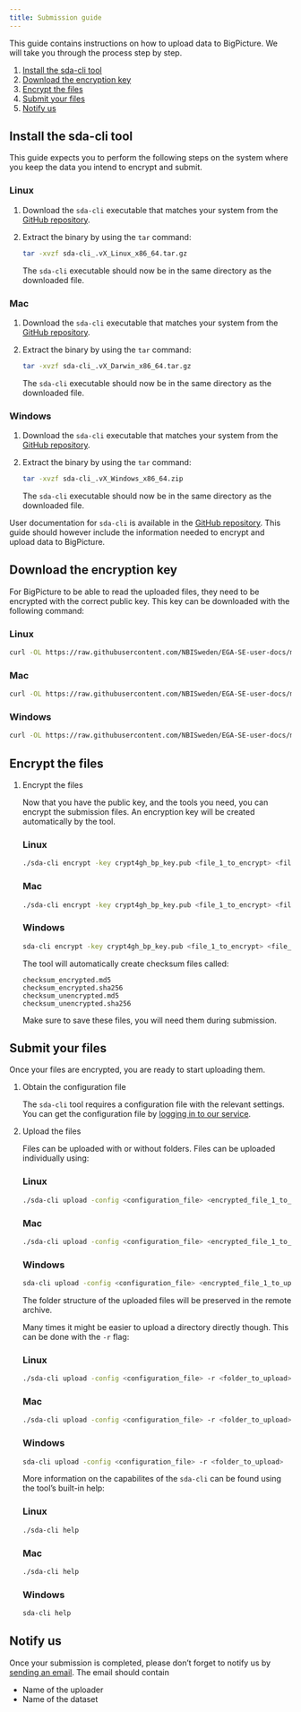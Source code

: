 ```yaml
---
title: Submission guide 
---
```


This guide contains instructions on how to upload data to BigPicture.
We will take you through the process step by step. 

1.  [Install the sda-cli tool](#install-the-sda-cli-tool)
2.  [Download the encryption key](#download-the-encryption-key)
3.  [Encrypt the files](#encrypt-the-files)
4.  [Submit your files](#submit-your-files)
5.  [Notify us](#notify-us)

## Install the sda-cli tool {#install-the-sda-cli-tool}

::: callout-note
This guide expects you to perform the following steps on the system
where you keep the data you intend to encrypt and submit.
:::

::: {.panel-tabset group="language"}
### Linux

1.  Download the `sda-cli` executable that matches your system from the
    [GitHub repository](https://github.com/NBISweden/sda-cli/releases/latest).


2.  Extract the binary by using the `tar` command:

    ``` bash
    tar -xvzf sda-cli_.vX_Linux_x86_64.tar.gz
    ```

    The `sda-cli` executable should now be in the same directory as the
    downloaded file.

### Mac

1.  Download the `sda-cli` executable that matches your system from the
    [GitHub repository](https://github.com/NBISweden/sda-cli/releases/latest).


2.  Extract the binary by using the `tar` command:

    ``` bash
    tar -xvzf sda-cli_.vX_Darwin_x86_64.tar.gz
    ```

    The `sda-cli` executable should now be in the same directory as the
    downloaded file.

### Windows

1.  Download the `sda-cli` executable that matches your system from the
    [GitHub repository](https://github.com/NBISweden/sda-cli/releases/latest).


2.  Extract the binary by using the `tar` command:

    ``` bash
    tar -xvzf sda-cli_.vX_Windows_x86_64.zip
    ```

    The `sda-cli` executable should now be in the same directory as the
    downloaded file.
:::

::: callout-note
User documentation for `sda-cli` is available in the [GitHub
repository](https://github.com/NBISweden/sda-cli). This guide should
however include the information needed to encrypt and upload data to
BigPicture.
:::

## Download the encryption key {#download-the-encryption-key}

For BigPicture to be able to read the uploaded files, they need to be
encrypted with the correct public key. This key can be downloaded with
the following command:

::: {.panel-tabset group="language"}
### Linux

``` bash
curl -OL https://raw.githubusercontent.com/NBISweden/EGA-SE-user-docs/main/crypt4gh_bp_key.pub
```

### Mac

``` bash
curl -OL https://raw.githubusercontent.com/NBISweden/EGA-SE-user-docs/main/crypt4gh_bp_key.pub
```

### Windows

``` bash
curl -OL https://raw.githubusercontent.com/NBISweden/EGA-SE-user-docs/main/crypt4gh_bp_key.pub
```
:::

## Encrypt the files {#encrypt-the-files}

1.  Encrypt the files

    Now that you have the public key, and the tools you need, you can
    encrypt the submission files. An encryption key will be created
    automatically by the tool.

    ::: {.panel-tabset group="language"}
    ### Linux

    ``` bash
    ./sda-cli encrypt -key crypt4gh_bp_key.pub <file_1_to_encrypt> <file_2_to_encrypt> ...
    ```

    ### Mac

    ``` bash
    ./sda-cli encrypt -key crypt4gh_bp_key.pub <file_1_to_encrypt> <file_2_to_encrypt> ...
    ```


    ### Windows

    ``` bash
    sda-cli encrypt -key crypt4gh_bp_key.pub <file_1_to_encrypt> <file_2_to_encrypt> ...
    ```
    :::

    The tool will automatically create checksum files called:

        checksum_encrypted.md5
        checksum_encrypted.sha256
        checksum_unencrypted.md5
        checksum_unencrypted.sha256

    Make sure to save these files, you will need them during submission.

## Submit your files {#submit-your-files}

Once your files are encrypted, you are ready to start uploading them.

1.  Obtain the configuration file

    The `sda-cli` tool requires a configuration file with the relevant
    settings. You can get the configuration file by [logging in to our
    service](https://login.bp.nbis.se/).

2.  Upload the files

    Files can be uploaded with or without folders. Files can be uploaded
    individually using:

    ::: {.panel-tabset group="language"}
    ### Linux

    ``` bash
    ./sda-cli upload -config <configuration_file> <encrypted_file_1_to_upload> <encrypted_file_2_to_upload> ...
    ```

    ### Mac

    ``` bash
    ./sda-cli upload -config <configuration_file> <encrypted_file_1_to_upload> <encrypted_file_2_to_upload> ...
    ```


    ### Windows

    ``` bash
    sda-cli upload -config <configuration_file> <encrypted_file_1_to_upload> <encrypted_file_2_to_upload> ...
    ```
    :::

    The folder structure of the uploaded files will be preserved in the
    remote archive.

    Many times it might be easier to upload a directory directly though.
    This can be done with the `-r` flag:

    ::: {.panel-tabset group="language"}

    ### Linux

    ``` bash
    ./sda-cli upload -config <configuration_file> -r <folder_to_upload>
    ```

    ### Mac

    ``` bash
    ./sda-cli upload -config <configuration_file> -r <folder_to_upload>
    ```

    ### Windows

    ``` bash
    sda-cli upload -config <configuration_file> -r <folder_to_upload>
    ```
    :::

    <!--
    NOTE: this is an upcoming feature
    Once the upload is finished, you can verify that the correct files are
    uploaded, using the `list` command:
   
    ```bash
    ./sda-cli list -config <configuration_file> <upload_folder>
    ```
    You should now be able to see the file and potentially others stored in
    `<upload_folder>`. 
    -->

    More information on the capabilites of the `sda-cli` can be found
    using the tool's built-in help:

    ::: {.panel-tabset group="language"}

    ### Linux
    
    ``` bash
    ./sda-cli help
    ```
    
    ### Mac
    
    ``` bash
    ./sda-cli help
    ```
    
    ### Windows
    
    ``` bash
    sda-cli help
    ```
    :::

## Notify us {#notify-us}

Once your submission is completed, please don't forget to notify us by [sending an email](mailto:{{< var email.helpdesk >}}). The email should contain

- Name of the uploader 
- Name of the dataset 
